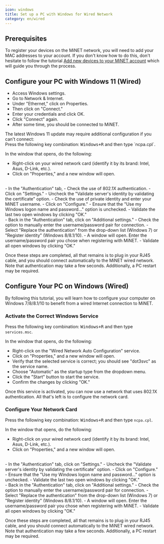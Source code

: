 ```yaml
---
icon: windows
title: Set up a PC with Windows for Wired Network
category: en/wired
---
```


## Prerequisites

To register your devices on the MiNET network, you will need to add your MAC addresses to your account. If you don't know how to do this, don't hesitate to follow the tutorial [Add new devices to your MiNET account](/en/tutoriels/ajouter-des-appareils) which will guide you through the process.

## Configure your PC with Windows 11 (Wired)

- Access Windows settings.
- Go to Network & Internet.
- Under "Ethernet," click on Properties.
- Then click on "Connect."
- Enter your credentials and click OK.
- Click "Connect" again.
- After some time, you should be connected to MiNET.

<Alert type="danger">
The latest Windows 11 update may require additional configuration if you can't connect: <br />
Press the following key combination: <KBD>Windows+R</KBD> and then type `ncpa.cpl`.
</Alert>

In the window that opens, do the following:

- Right-click on your wired network card (identify it by its brand: Intel, Asus, D-Link, etc.).
- Click on "Properties," and a new window will open.
<br />
- In the "Authentication" tab,
- Check the use of 802.1X authentication.
- Click on "Settings."
- Uncheck the "Validate server's identity by validating the certificate" option.
- Check the use of private identity and enter your MiNET username.
- Click on "Configure."
- Ensure that the "Use my Windows logon name and password..." option is unchecked.
- Validate the last two open windows by clicking "OK."
<br />
- Back in the "Authentication" tab, click on "Additional settings."
- Check the option to manually enter the username/password pair for connection.
- Select "Replace the authentication" from the drop-down list (Windows 7) or "Register identity" (Windows 8/8.1/10).
- A window will open. Enter the username/password pair you chose when registering with MiNET.
- Validate all open windows by clicking "OK."

Once these steps are completed, all that remains is to plug in your RJ45 cable, and you should connect automatically to the MiNET wired network. Note that authentication may take a few seconds. Additionally, a PC restart may be required.

## Configure Your PC on Windows (Wired)

By following this tutorial, you will learn how to configure your computer on Windows 7/8/8.1/10 to benefit from a wired Internet connection to MiNET.

### Activate the Correct Windows Service

Press the following key combination: <KBD>Windows+R</KBD> and then type `services.msc`.

In the window that opens, do the following:

- Right-click on the "Wired Network Auto Configuration" service.
- Click on "Properties," and a new window will open.
- Verify that the selected service is correct; you should see "dot3svc" as the service name.
- Choose "Automatic" as the startup type from the dropdown menu.
- Click the "Start" button to start the service.
- Confirm the changes by clicking "OK."

Once this service is activated, you can now use a network that uses 802.1X authentication. All that's left is to configure the network card.

### Configure Your Network Card

Press the following key combination: <KBD>Windows+R</KBD> and then type `ncpa.cpl`.

In the window that opens, do the following:

- Right-click on your wired network card (identify it by its brand: Intel, Asus, D-Link, etc.).
- Click on "Properties," and a new window will open.
<br />
- In the "Authentication" tab, click on "Settings."
- Uncheck the "Validate server's identity by validating the certificate" option.
- Click on "Configure."
- Ensure that the "Use my Windows logon name and password..." option is unchecked.
- Validate the last two open windows by clicking "OK."
<br />
- Back in the "Authentication" tab, click on "Additional settings."
- Check the option to manually enter the username/password pair for connection.
- Select "Replace the authentication" from the drop-down list (Windows 7) or "Register identity" (Windows 8/8.1/10).
- A window will open. Enter the username/password pair you chose when registering with MiNET.
- Validate all open windows by clicking "OK."

Once these steps are completed, all that remains is to plug in your RJ45 cable, and you should connect automatically to the MiNET wired network. Note that authentication may take a few seconds. Additionally, a PC restart may be required.
